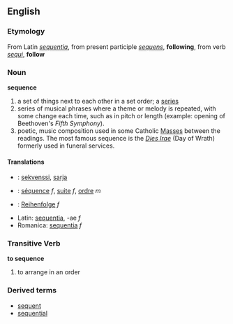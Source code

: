 ==English==

===Etymology===
From Latin ''[[sequentia]]'', from present participle ''[[sequens]]'', '''following''', from verb ''[[sequi]]'', '''follow'''

===Noun===
'''sequence'''
#a set of things next to each other in a set order; a [[series]]
# series of musical phrases where a theme or melody is repeated, with some change each time, such as in pitch or length (example: opening of Beethoven's ''Fifth Symphony'').
# poetic, music composition used in some Catholic [[Mass]]es between the readings.  The most famous sequence is the ''[[Dies Irae]]'' (Day of Wrath) formerly used in funeral services.

====Translations====

*{{msg:fi}}: [[sekvenssi]], [[sarja]]
*{{msg:fr}}: [[séquence]] ''f'', [[suite]] ''f'', [[ordre]] ''m''
*{{msg:de}}: [[Reihenfolge]] ''f''
*Latin: [[sequentia]], -ae ''f''
*Romanica: [[sequentia]] ''f''

===Transitive Verb===
'''to sequence'''
#to arrange in an order

===Derived terms===
*[[sequent]]
*[[sequential]]